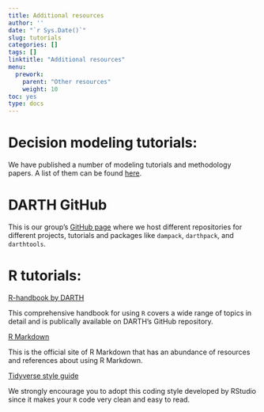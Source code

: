 ```yaml
---
title: Additional resources
author: ''
date: "`r Sys.Date()`"
slug: tutorials
categories: []
tags: []
linktitle: "Additional resources"
menu:
  prework:
    parent: "Other resources"
    weight: 10
toc: yes
type: docs
---
```


# Decision modeling tutorials:

We have published a number of modeling tutorials and methodology papers. A list of them can be found [here](http://darthworkgroup.com/publications/).

# DARTH GitHub

This is our group's [GitHub page](https://github.com/orgs/DARTH-git/dashboard) where we host different repositories for different projects, tutorials and packages like `dampack`, `darthpack`, and `darthtools`. 

# R tutorials:

[R-handbook by DARTH](https://github.com/DARTH-git/R-Handbook)

This comprehensive handbook for using `R` covers a wide range of topics in detail and is publically available on DARTH's GitHub repository.

[R Markdown](https://rmarkdown.rstudio.com/)

This is the official site of R Markdown that has an abundance of resources and references about using R Markdown. 

[Tidyverse style guide](https://style.tidyverse.org/)

We strongly encourage you to adopt this coding style developed by RStudio since it makes your `R` code very clean and easy to read.
